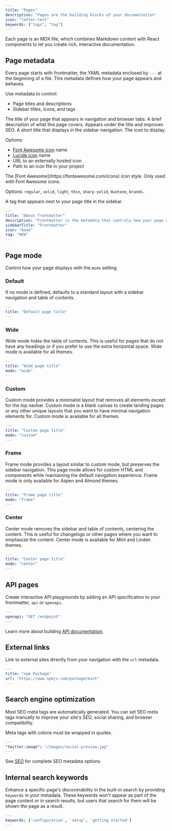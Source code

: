 ```yaml
---
title: "Pages"
description: "Pages are the building blocks of your documentation"
icon: "letter-text"
keywords: ["tags", "tag"]
---
```


Each page is an MDX file, which combines Markdown content with React components to let you create rich, interactive documentation.

## Page metadata

Every page starts with frontmatter, the YAML metadata enclosed by `---` at the beginning of a file. This metadata defines how your page appears and behaves.

Use metadata to control:

- Page titles and descriptions
- Sidebar titles, icons, and tags

<ResponseField name="title" type="string" required>
  The title of your page that appears in navigation and browser tabs.
</ResponseField>

<ResponseField name="description" type="string">
  A brief description of what this page covers. Appears under the title and improves SEO.
</ResponseField>

<ResponseField name="sidebarTitle" type="string">
  A short title that displays in the sidebar navigation.
</ResponseField>

<ResponseField name="icon" type="string">
  The icon to display.
  
  Options:
  - [Font Awesome icon](https://fontawesome.com/icons) name
  - [Lucide icon](https://lucide.dev/icons) name
  - URL to an externally hosted icon
  - Path to an icon file in your project
</ResponseField>

<ResponseField name="iconType" type="string">
  The [Font Awesome](https://fontawesome.com/icons) icon style. Only used with Font Awesome icons. 
  
  Options: `regular`, `solid`, `light`, `thin`, `sharp-solid`, `duotone`, `brands`.
</ResponseField>

<ResponseField name="tag" type="string">
  A tag that appears next to your page title in the sidebar.
</ResponseField>

```yaml Example YAML frontmatter wrap
---
title: "About frontmatter"
description: "Frontmatter is the metadata that controls how your page appears and behaves"
sidebarTitle: "Frontmatter"
icon: "book"
tag: "NEW"
---
```

## Page mode

Control how your page displays with the `mode` setting.

### Default

If no mode is defined, defaults to a standard layout with a sidebar navigation and table of contents.

```yaml
---
title: "Default page title"
---
```

### Wide

Wide mode hides the table of contents. This is useful for pages that do not have any headings or if you prefer to use the extra horizontal space. Wide mode is available for all themes.

```yaml
---
title: "Wide page title"
mode: "wide"
---
```

### Custom

Custom mode provides a minimalist layout that removes all elements except for the top navbar. Custom mode is a blank canvas to create landing pages or any other unique layouts that you want to have minimal navigation elements for. Custom mode is available for all themes.

```yaml
---
title: "Custom page title"
mode: "custom"
---
```

### Frame

Frame mode provides a layout similar to custom mode, but preserves the sidebar navigation. This page mode allows for custom HTML and components while maintaining the default navigation experience. Frame mode is only available for Aspen and Almond themes.

```yaml
---
title: "Frame page title"
mode: "frame"
---
```

### Center

Center mode removes the sidebar and table of contents, centering the content. This is useful for changelogs or other pages where you want to emphasize the content. Center mode is available for Mint and Linden themes.

```yaml
---
title: "Center page title"
mode: "center"
---
```

## API pages

Create interactive API playgrounds by adding an API specification to your frontmatter, `api` or `openapi`.

```yaml
---
openapi: "GET /endpoint"
---
```

Learn more about building [API documentation](/api-playground/overview).

## External links

Link to external sites directly from your navigation with the `url` metadata.

```yaml
---
title: "npm Package"
url: "https://www.npmjs.com/package/mint"
---
```

## Search engine optimization

Most SEO meta tags are automatically generated. You can set SEO meta tags manually to improve your site's SEO, social sharing, and browser compatibility.

<Note>
  Meta tags with colons must be wrapped in quotes.
</Note>

```yaml
---
"twitter:image": "/images/social-preview.jpg"
---
```

See [SEO](/settings/seo) for complete SEO metadata options.

## Internal search keywords

Enhance a specific page's discoverability in the built-in search by providing `keywords` in your metadata. These keywords won't appear as part of the page content or in search results, but users that search for them will be shown the page as a result.

```yaml
---
keywords: ['configuration', 'setup', 'getting started']
---
```
